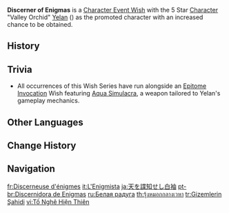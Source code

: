 {{Wish Series Infobox
|character = Yelan
|type      = Character Event Wishes
}}
'''Discerner of Enigmas''' is a [[Character Event Wish]] with the 5 Star [[Character]] "Valley Orchid" [[Yelan]] ({{Hydro}}) as the promoted character with an increased chance to be obtained.

==History==
{{Wish History Table}}

==Trivia==
* All occurrences of this Wish Series have run alongside an [[Epitome Invocation]] Wish featuring [[Aqua Simulacra]], a weapon tailored to Yelan's gameplay mechanics.

==Other Languages==
{{Other Languages
|en        = Discerner of Enigmas
|zhs       = 素霓伣天
|zhs_rm    = Sùní Xiàn Tiān{{Assumed}}
|zht       = 素霓俔天
|zht_rm    = Sùní Xiàn Tiān{{Assumed}}
|zh_tl     = White Rainbow Spying on the Sky
|ja        = 天を諜知せし白袖
|ja_rm     = Ten wo Chouchiseshi Shirosode{{Assumed}}
|ja_tl     = White Sleeves Spying Out the Sky
|ko        = 하늘을 {{tt|정탐|偵探}}하는 {{tt|백홍|白虹}}
|ko_rm     = Haneul-eul Jeongtamhaneun Baekhong
|ko_tl     = White Rainbow Spying Out The Sky
|es        = Revelación enigmática
|es_tl     = Enigmatic Revelation
|fr        = Discerneuse d'énigmes
|fr_tl     = Discerner of Enigmas
|ru        = Белая радуга
|ru_tl     = White Rainbow
|th        = รุ้งหมอกกลางเวหา
|th_rm     = Rung mok klang weha
|th_tl     = Fog Rainbow in the Sky
|vi        = Tố Nghê Hiện Thiên
|vi_tl     = 
|de        = Lüftung himmlischer Geheimnisse
|de_tl     = Lifting of Celestial Mysteries
|id        = Sang Pengungkap Misteri
|id_tl     = The Mystery Revealer
|pt        = Discernidora de Enigmas
|pt_tl     = Discerner of Enigmas
|tr        = Gizemlerin Şahidi
|tr_tl     = Witness of Mysteries
|it        = L'Enigmista
|it_tl     = The Riddler
}}

==Change History==
{{Change History|2.7}}

==Navigation==
{{Wish Navbox}}

[[fr:Discerneuse d'énigmes]]
[[it:L'Enigmista]]
[[ja:天を諜知せし白袖]]
[[pt-br:Discernidora de Enigmas]]
[[ru:Белая радуга]]
[[th:รุ้งหมอกกลางเวหา]]
[[tr:Gizemlerin Şahidi]]
[[vi:Tố Nghê Hiện Thiên]]